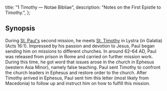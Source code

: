   title: "1 Timothy — Notae Bibliae",
  description: "Notes on the First Epistle to Timothy.",
};

<Initial text="First Timothy" />

## Synopsis

During [St. Paul's](/people/saints/apostles/paul) second mission, he meets [St. Timothy](/people/saints/biblical/timothy) in Lystra (in Galatia) (Acts 16:1). Impressed by his passion and devotion to Jesus, Paul began sending him on missions to different churches. In around 62–64 AD, Paul was released from prison in Rome and carried on further mission work. During this time, he got word that issues arose in the church in Ephesus (western Asia Minor), namely false teaching. Paul sent Timothy to confront the church leaders in Ephesus and restore order to the church. After Timothy arrived in Ephesus, Paul sent him this letter (most likely from Macedonia) to follow up and instruct him on how to fulfill this mission.
